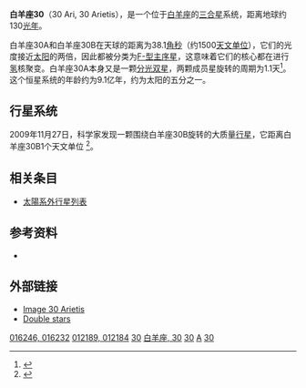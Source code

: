 {{Starbox begin
| name = 白羊座30<br>30 Arietis
}}
{{Starbox observe 2s
| epoch = J2000
| constell = [[白羊座|白羊座]]
| component1 = 白羊座30 A
| ra1 = {{RA|02|37|00.52}}
| dec1 = {{DEC|+24|38|50.0}}
| appmag_v1 = 6.48
| component2 = 白羊座3 B
| ra2 = {{RA|02|36|57.74}} 
| dec2 = {{DEC|+24|38|53.0}} 
| appmag_v2 = 7.09
}}
{{Starbox character
| class = F5V / F6V
| r-i = 
| v-r = 
| b-v = 0.38
| u-b = 0.02
| variable =  
}}
{{Starbox astrometry
| component1 =白羊座30 A
| radial_v = 14.9
| prop_mo_ra = 136.96 ± 0.60<ref name="hipparcos A">{{cite web|title=HIP 12189|url=http://webviz.u-strasbg.fr/viz-bin/VizieR-5?-out.add=.&-source=I/311/hip2&recno=12157|accessdate=2010-01-06|author=van Leeuwen, F.|year=2007|work=Hipparcos, the New Reduction|archive-date=2020-12-22|archive-url=https://web.archive.org/web/20201222132959/http://webviz.u-strasbg.fr/viz-bin/VizieR-5?-out.add=.&-source=I%2F311%2Fhip2&recno=12157|dead-url=no}}</ref>
| prop_mo_dec = –14.69 ± 0.43 <ref name="hipparcos A" />
| parallax = 23.95
| p_error = 0.59
| parallax_footnote = <ref name="hipparcos A"/>
| absmag_v = 3.46
| component2 = 白羊座30 B
| radial_v2 = 17.2
| prop_mo_ra2 = 150.75 ± 0.75<ref name="hipparcos B">{{cite web|title=HIP 12184|url=http://webviz.u-strasbg.fr/viz-bin/VizieR-5?-out.add=.&-source=I/311/hip2&recno=12152|accessdate=2010-01-06|author=van Leeuwen, F.|year=2007|work=Hipparcos, the New Reduction|archive-date=2019-11-11|archive-url=https://web.archive.org/web/20191111043019/https://www.aanda.org/index.php?option=com_article&access=bibcode&Itemid=129&bibcode=2007A&A...474..653VFUL|dead-url=no}}</ref>
| prop_mo_dec2 = –12.79 ± 0.54 <ref name="hipparcos B" />
| parallax2 = 24.52
| p_error2 = 0.68
| parallax_footnote2 = <ref name="hipparcos B" />
| absmag_v2 = 4.11
}}
{{Starbox detail
| component1 =白羊座30 A
| mass = 1.26
| radius = 1.19 ± 0.10
| luminosity = 1.991 ± 0.199
| temperature = 6300 ± 100
| metal = 
| rotation = 
| age = (0.91 ± 0.03) × 10<sup>9</sup>
| component2 = 白羊座30 B
| mass2 = 1.13 ± 0.08
| radius2 = 1.13 ± 0.13
| luminosity2 = 1.964
| temperature2 = 6424 ± 180
| metal2 = 0.07 ± 0.2
| rotation2 = 
| age2 = (0.91 ± 0.03) × 10<sup>9</sup>
}}
{{Starbox catalog
| names = [[双星和聚星星表|CCDM]] 02370+2439, [[華盛頓雙星目錄|WDS]] 02370+2439<br />
'''白羊座30 A'''<br />[[波恩星表|BD]]+24°376, [[HD星表|HD]] 16246, [[依巴谷星表|HIP]] 12189, [[亮星星表|HR]] 765, [[SAO星表|SAO]] 75471<br />
'''白羊座30 B'''<br />[[波恩星表|BD]]+24°375, [[HD星表|HD]] 16232, [[依巴谷星表|HIP]] 12184, [[亮星星表|HR]] 764, [[SAO星表|SAO]] 75470
}}
{{Starbox reference
| Simbad = 30+Ari
| NSTED = 30+Ari
| EPE = 30+Ari+B
}}
{{Starbox end}}
'''白羊座30'''（30 Ari, 30 Arietis），是一个位于[[白羊座|白羊座]]的[[恒星系统|三合星]]系统，距离地球约130[[光年|光年]]。

白羊座30A和白羊座30B在天球的距离为38.1[[角秒|角秒]]（约1500[[天文单位|天文单位]]），它们的光度接近[[太阳|太阳]]的两倍，因此都被分类为[[恒星光谱|F-型]][[主序星|主序星]]，这意味着它们的核心都在进行[[氢|氢]]核聚变。白羊座30A本身又是一颗[[聯星|分光双星]]，两颗成员星旋转的周期为1.1天<ref>{{Cite journal|title=A Search for Spectroscopic Binaries from Published Radial Velocity Data|url=http://iopscience.iop.org/article/10.1086/129630|last=Morbey|first=C. L.|last2=Brosterhus|first2=E. B.|date=1974-08|journal=[[太平洋天文學會彙刊|Publications of the Astronomical Society of the Pacific]]|doi=10.1086/129630|volume=86|pages=455|language=en|bibcode=1974PASP...86..455M|issn=0004-6280|access-date=2021-11-09|archive-date=2021-11-09|archive-url=https://web.archive.org/web/20211109100900/https://iopscience.iop.org/article/10.1086/129630|dead-url=no}}</ref>。这个恒星系统的年龄约为9.1亿年，约为太阳的五分之一。

==行星系统==
2009年11月27日，科学家发现一颗围绕白羊座30B旋转的大质量[[太阳系外行星|行星]]，它距离白羊座30B1个天文单位 <ref name="Guenther">{{Cite journal|title=A substellar component orbiting the F-star 30 Arietis B|url=http://www.aanda.org/10.1051/0004-6361/200912112|last=Guenther|first=E. W.|last2=Hartmann|first2=M.|date=2009-12|journal=[[天文与天体物理学报|Astronomy & Astrophysics]]|issue=3|doi=10.1051/0004-6361/200912112|volume=507|pages=1659–1665|arxiv=0912.4619|bibcode=2009A&A...507.1659G|issn=0004-6361|last3=Esposito|first3=M.|last4=Hatzes|first4=A. P.|last5=Cusano|first5=F.|last6=Gandolfi|first6=D.}}</ref>。

{{Planetbox-1p
| [[白羊座30Bb|b]]
| ≥9.88 ± 0.94
| 0.995 ± 0.012
| 335.1 ± 2.5
| 0.289 ± 0.092
}}

==相关条目==
* [[太陽系外行星列表|太陽系外行星列表]]

==参考资料==
{{reflist}}

* {{cite web|title=Notes for star 30 Ari B|url=http://exoplanet.eu/star.php?st=55+Cnc|accessdate=3 October 2011|author=Jean Schneider|year=2011|publisher=[[太陽系外行星百科|The Extrasolar Planets Encyclopaedia]]|archive-date=2012-05-05|archive-url=https://web.archive.org/web/20120505060629/http://exoplanet.eu/star.php?st=55+Cnc|dead-url=no}}

==外部链接==
* [https://web.archive.org/web/20071010212147/http://www.nckas.org/images/objects/sao75471.jpg Image 30 Arietis]
* [https://web.archive.org/web/20080615144206/http://www.nckas.org/doublestars/ Double stars]

{{白羊座恒星}}
{{Sky|02|36|00.5237|+|24|38|50.000|128.6}}

[[Category:HD和HDE天體|016246, 016232]]
[[Category:HIP天體|012189, 012184]]
[[Category:白羊座|30]]
[[Category:佛氏天體|白羊座, 30]]
[[Category:F-型主序星|30]]
[[Category:聚星|A]]
[[Category:行星系|30]]